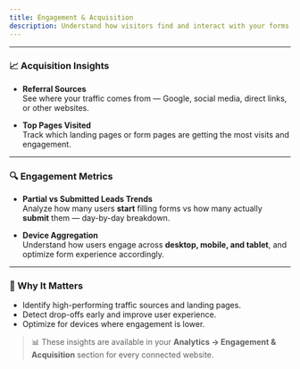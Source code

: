 ```yaml
---
title: Engagement & Acquisition
description: Understand how visitors find and interact with your forms before converting into leads.
---
```


---

### 📈 Acquisition Insights

-   **Referral Sources**  
    See where your traffic comes from — Google, social media, direct links, or other websites.

-   **Top Pages Visited**  
    Track which landing pages or form pages are getting the most visits and engagement.

---

### 🔍 Engagement Metrics

-   **Partial vs Submitted Leads Trends**  
    Analyze how many users **start** filling forms vs how many actually **submit** them — day-by-day breakdown.

-   **Device Aggregation**  
    Understand how users engage across **desktop, mobile, and tablet**, and optimize form experience accordingly.

---

### 🧩 Why It Matters

-   Identify high-performing traffic sources and landing pages.
-   Detect drop-offs early and improve user experience.
-   Optimize for devices where engagement is lower.

> 📊 These insights are available in your **Analytics → Engagement & Acquisition** section for every connected website.
